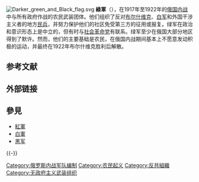 {{otheruses|subject=[[1910年代|1910年代]][[俄国內戰|俄国內戰]]當中的[[組織|組織]]|other=[[中華民國|中華民國]]政治傾向偏[[民主進步黨|民主進步黨]]者|泛綠}}
{{Multiple issues|
{{Expand language|1=en|time=2022-02-13T20:05:08+00:00}}
{{Unreferenced|time=2022-02-13T20:05:08+00:00}}
}}
[[File:Darker_green_and_Black_flag.svg|thumb]]
'''綠軍'''（{{lang-ru|Зелёные повстанцы}}），在1917年至1922年的[[俄国内战|俄国内战]]中与所有政府作战的农民武装团体。他们组织了反对[[布尔什维克|布尔什维克]]、[[俄国白军|白军]]和外国干涉主义者的地方[[民兵|民兵]]，并努力保护他们的社区免受第三方的征用或报复。绿军在政治和意识形态上是中立的，但有时与[[社会革命党|社会革命党]]有联系。绿军至少在俄国大部分地区得到了默许。然而，他们的主要基础是农民，在俄国内战期间基本上不愿意发动积极的运动，并最终在1922年布尔什维克胜利后解散。

== 参考文献 ==
{{Reflist}}

== 外部链接 ==

== 參見 ==
* [[苏联红军|紅軍]]
* [[白軍|白軍]]
* [[乌克兰革命起义军|黑军]]

{{-}}
{{俄国革命国家}}

{{DEFAULTSORT:Lǜ Jūn}}
[[Category:俄罗斯内战军队编制|Category:俄罗斯内战军队编制]]
[[Category:农民起义|Category:农民起义]]
[[Category:反共組織|Category:反共組織]]
[[Category:无政府主义武装组织|Category:无政府主义武装组织]]